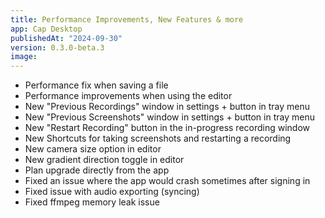 ```yaml
---
title: Performance Improvements, New Features & more
app: Cap Desktop
publishedAt: "2024-09-30"
version: 0.3.0-beta.3
image:
---
```


- Performance fix when saving a file
- Performance improvements when using the editor
- New "Previous Recordings" window in settings + button in tray menu
- New "Previous Screenshots" window in settings + button in tray menu
- New "Restart Recording" button in the in-progress recording window
- New Shortcuts for taking screenshots and restarting a recording
- New camera size option in editor
- New gradient direction toggle in editor
- Plan upgrade directly from the app
- Fixed an issue where the app would crash sometimes after signing in
- Fixed issue with audio exporting (syncing)
- Fixed ffmpeg memory leak issue
